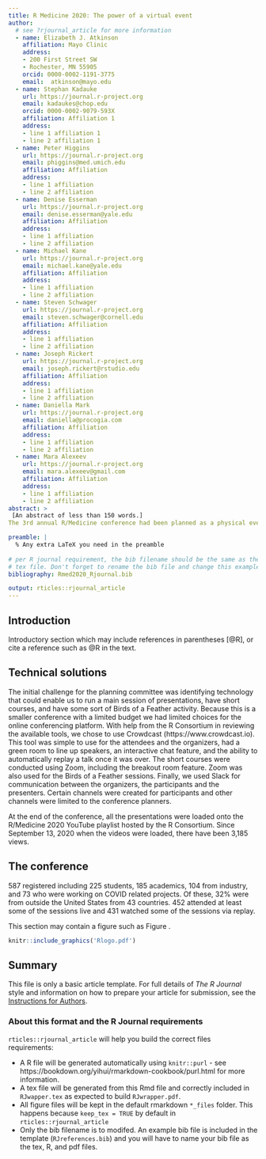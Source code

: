 ```yaml
---
title: R Medicine 2020: The power of a virtual event
author:
  # see ?rjournal_article for more information
  - name: Elizabeth J. Atkinson
    affiliation: Mayo Clinic
    address:
    - 200 First Street SW
    - Rochester, MN 55905
    orcid: 0000-0002-1191-3775
    email:  atkinson@mayo.edu
  - name: Stephan Kadauke
    url: https://journal.r-project.org
    email: kadaukes@chop.edu
    orcid: 0000-0002-9079-593X
    affiliation: Affiliation 1
    address:
    - line 1 affiliation 1
    - line 2 affiliation 1
  - name: Peter Higgins
    url: https://journal.r-project.org
    email: phiggins@med.umich.edu
    affiliation: Affiliation
    address:
    - line 1 affiliation
    - line 2 affiliation
  - name: Denise Esserman
    url: https://journal.r-project.org
    email: denise.esserman@yale.edu
    affiliation: Affiliation
    address:
    - line 1 affiliation
    - line 2 affiliation
  - name: Michael Kane
    url: https://journal.r-project.org
    email: michael.kane@yale.edu
    affiliation: Affiliation
    address:
    - line 1 affiliation
    - line 2 affiliation
  - name: Steven Schwager
    url: https://journal.r-project.org
    email: steven.schwager@cornell.edu
    affiliation: Affiliation
    address:
    - line 1 affiliation
    - line 2 affiliation
  - name: Joseph Rickert
    url: https://journal.r-project.org
    email: joseph.rickert@rstudio.edu
    affiliation: Affiliation
    address:
    - line 1 affiliation
    - line 2 affiliation
  - name: Daniella Mark
    url: https://journal.r-project.org
    email: daniella@procogia.com
    affiliation: Affiliation
    address:
    - line 1 affiliation
    - line 2 affiliation
  - name: Mara Alexeev
    url: https://journal.r-project.org
    email: mara.alexeev@gmail.com
    affiliation: Affiliation
    address:
    - line 1 affiliation
    - line 2 affiliation
abstract: >
 [An abstract of less than 150 words.]
The 3rd annual R/Medicine conference had been planned as a physical event to be held in Philadelphia in August 2020. However, the nationwide lockdown induced by the COVID-19 pandemic necessitated a quick transition to a virtual conference. In this article we describe the challenges and benefits we encountered with this transition.

preamble: |
  % Any extra LaTeX you need in the preamble
  
# per R journal requirement, the bib filename should be the same as the output 
# tex file. Don't forget to rename the bib file and change this example value.
bibliography: Rmed2020_Rjournal.bib

output: rticles::rjournal_article
---
```


## Introduction

Introductory section which may include references in parentheses
[@R], or cite a reference such as @R in the text.

## Technical solutions

The initial challenge for the planning committee was identifying
technology that could enable us to run a main session of presentations, have short courses, and have some sort of Birds of a Feather activity. Because this is a smaller conference with a limited budget we had limited choices for the online conferencing platform.  With help from the R Consortium in reviewing the available tools, we chose to use Crowdcast (https://www.crowdcast.io). This tool was simple to use for the attendees and the organizers, had a green room to line up speakers, an interactive chat feature, and the ability to automatically replay a talk once it was over. The short courses were conducted using Zoom, including the breakout room feature. Zoom was also used for the Birds of a Feather sessions.  Finally, we used Slack for communication between the organizers, the participants and the presenters.  Certain channels were created for participants and other channels were limited to the conference planners.  

At the end of the conference, all the presentations were loaded onto the R/Medicine 2020 YouTube playlist hosted by the R Consortium. Since September 13, 2020 when the videos were loaded, there have been 3,185 views. 

## The conference

587 registered including 225 students, 185 academics, 104 from industry, and 73 who were working on COVID related projects.  Of these, 32% were from outside the United States from 43 countries.  452 attended at least some of the sessions live and 431 watched some of the sessions via replay. 

This section may contain a figure such as Figure \ref{fig:Rlogo}.

```r
knitr::include_graphics('Rlogo.pdf')
```

## Summary

This file is only a basic article template. For full details of _The R Journal_ style and information on how to prepare your article for submission, see the [Instructions for Authors](https://journal.r-project.org/share/author-guide.pdf).

### About this format and the R Journal requirements

`rticles::rjournal_article` will help you build the correct files requirements: 

* A R file will be generated automatically using `knitr::purl` - see
https://bookdown.org/yihui/rmarkdown-cookbook/purl.html for more information.
* A tex file will be generated from this Rmd file and correctly included in
`RJwapper.tex` as expected to build `RJwrapper.pdf`.
* All figure files will be kept in the default rmarkdown `*_files` folder. This
happens because `keep_tex = TRUE` by default in `rticles::rjournal_article`
* Only the bib filename is to modifed. An example bib file is included in the
template (`RJreferences.bib`) and you will have to name your bib file as the
tex, R, and pdf files.
